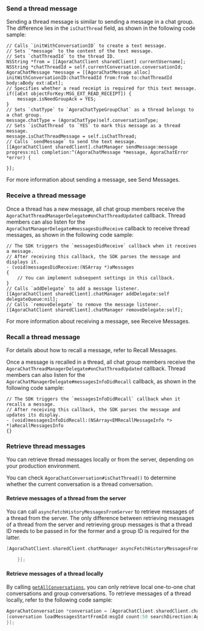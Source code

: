 <PlatformWrapper platform="ios">

### Send a thread message

Sending a thread message is similar to sending a message in a chat group. The difference lies in the `isChatThread` field, as shown in the following code sample:

```objc
// Calls `initWithConversationID` to create a text message. 
// Sets `*message` to the content of the text message.
// Sets `chatThreadId` to the thread ID.
NSString *from = [[AgoraChatClient sharedClient] currentUsername];
NSString *chatThreadId = self.currentConversation.conversationId;
AgoraChatMessage *message = [[AgoraChatMessage alloc] initWithConversationID:chatThreadId from:from to:chatThreadId body:aBody ext:aExt];
// Specifies whether a read receipt is required for this text message.
if([aExt objectForKey:MSG_EXT_READ_RECEIPT]) {
    message.isNeedGroupAck = YES;
}
// Sets `chatType` to `AgoraChatTypeGroupChat` as a thread belongs to a chat group.
message.chatType = (AgoraChatType)self.conversationType;
// Sets `isChatThread` to `YES` to mark this message as a thread message.
message.isChatThreadMessage = self.isChatThread;
// Calls `sendMessage` to send the text message.
[[AgoraChatClient sharedClient].chatManager sendMessage:message progress:nil completion:^(AgoraChatMessage *message, AgoraChatError *error) {

}];
```

For more information about sending a message, see <Link to="/agora-chat/client-api/messages/send-receive-messages#send-a-text-message">Send Messages</Link>.


### Receive a thread message

Once a thread has a new message, all chat group members receive the `AgoraChatThreadManagerDelegate#onChatThreadUpdated` callback. Thread members can also listen for the `AgoraChatManagerDelegate#messagesDidReceive` callback to receive thread messages, as shown in the following code sample:

```objc
// The SDK triggers the `messagesDidReceive` callback when it receives a message.
// After receiving this callback, the SDK parses the message and displays it.
- (void)messagesDidReceive:(NSArray *)aMessages
{
    // You can implement subsequent settings in this callback.
}
// Calls `addDelegate` to add a message listener.
[[AgoraChatClient sharedClient].chatManager addDelegate:self delegateQueue:nil];
// Calls `removeDelegate` to remove the message listener.
[[AgoraChatClient sharedClient].chatManager removeDelegate:self];
```

For more information about receiving a message, see <Link to="/agora-chat/client-api/messages/send-receive-messages#receive-a-message">Receive Messages</Link>.


### Recall a thread message

For details about how to recall a message, refer to <Link to="/agora-chat/client-api/messages/send-receive-messages#recall-a-message">Recall Messages</Link>.

Once a message is recalled in a thread, all chat group members receive the `AgoraChatThreadManagerDelegate#onChatThreadUpdated` callback. Thread members can also listen for the `AgoraChatManagerDelegate#messagesInfoDidRecall` callback, as shown in the following code sample:

```objc
// The SDK triggers the `messagesInfoDidRecall` callback when it recalls a message.
// After receiving this callback, the SDK parses the message and updates its display.
- (void)messagesInfoDidRecall:(NSArray<EMRecallMessageInfo *> *)aRecallMessagesInfo
{}
```

### Retrieve thread messages

You can retrieve thread messages locally or from the server, depending on your production environment.

You can check `AgoraChatConversation#isChatThread()` to determine whether the current conversation is a thread conversation.

#### Retrieve messages of a thread from the server

You can call `asyncFetchHistoryMessagesFromServer` to retrieve messages of a thread from the server. The only difference between retrieving messages of a thread from the server and retrieving group messages is that a thread ID needs to be passed in for the former and a group ID is required for the latter.

```ObjectiveC
[AgoraChatClient.sharedClient.chatManager asyncFetchHistoryMessagesFromServer:@"threadId" conversationType:AgoraChatConversationTypeGroupChat startMessageId:@"" fetchDirection:AgoraChatMessageFetchHistoryDirectionUp pageSize:20 completion:^(AgoraChatCursorResult<AgoraChatMessage *> * _Nullable aResult, AgoraChatError * _Nullable aError) {

    }];
```
#### Retrieve messages of a thread locally

By calling [`getAllConversations`](/agora-chat/client-api/messages/manage-messages#retrieve-conversations), you can only retrieve local one-to-one chat conversations and group conversations. To retrieve messages of a thread locally, refer to the following code sample:
```ObjectiveC
AgoraChatConversation *conversation = [AgoraChatClient.sharedClient.chatManager getConversation:@"threadId" type:AgoraChatConversationTypeGroupChat createIfNotExist:NO isThread:YES];
[conversation loadMessagesStartFromId:msgId count:50 searchDirection:AgoraChatMessageSearchDirectionUp completion:^(NSArray *aMessages, AgoraChatError *aError) {
}];
```

</PlatformWrapper>